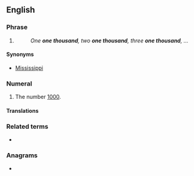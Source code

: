 ==English==

===Phrase===
{{head|en|phrase}}

# {{non-gloss definition|Used in a common [[chronometric]] counting scheme, in which each iteration is sequentially numbered and supposed to be approximately one [[second]] in length.}}
#: ''One '''one thousand''', two '''one thousand''', three '''one thousand''', ...''

====Synonyms====
* [[Mississippi#Idiom|Mississippi]]

===Numeral===
{{head|en|numeral}}

# {{lb|en|cardinal}} The number [[1000]].

====Translations====
{{trans-see|cardinal number 1000|thousand}}

===Related terms===
* {{l|en|thousand}}

===Anagrams===
* {{anagrams|en|thousand one}}